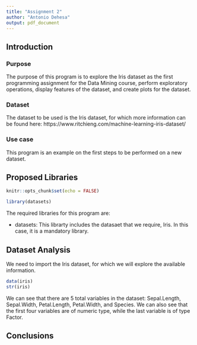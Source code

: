 ---
title: "Assignment 2"
author: "Antonio Dehesa"
output: pdf_document
---

## Introduction

### Purpose

The purpose of this program is to explore the Iris dataset as the first programming assignment for the Data Mining course, perform exploratory operations, display features of the dataset, and create plots for the dataset.

### Dataset

The dataset to be used is the Iris dataset, for which more information can be found here: https://www.ritchieng.com/machine-learning-iris-dataset/


### Use case

This program is an example on the first steps to be performed on a new dataset. 

## Proposed Libraries

```{r setup, include=TRUE}
knitr::opts_chunk$set(echo = FALSE)

library(datasets)
```

The required libraries for this program are: 

* datasets: This librarty includes the datasaet that we require, Iris. In this case, it is a mandatory library. 

## Dataset Analysis

We need to import the Iris dataset, for which we will explore the available information.

```{r}
data(iris)
str(iris)
```
We can see that there are 5 total variables in the dataset: Sepal.Length, Sepal.Width, Petal.Length, Petal.Width, and Species. 
We can also see that the first four variables are of numeric type, while the last variable is of type Factor.


## Conclusions
